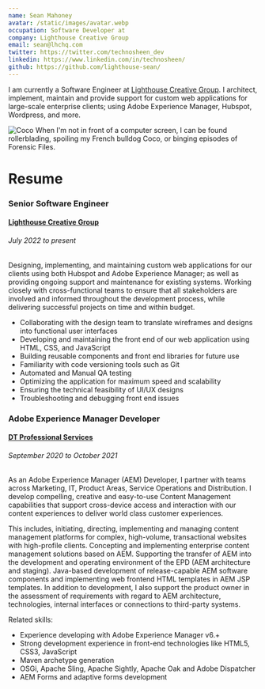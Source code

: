 ```yaml
---
name: Sean Mahoney
avatar: /static/images/avatar.webp
occupation: Software Developer at
company: Lighthouse Creative Group
email: sean@lhchq.com
twitter: https://twitter.com/technosheen_dev
linkedin: https://www.linkedin.com/in/technosheen/
github: https://github.com/lighthouse-sean/
---
```


I am currently a Software Engineer at [Lighthouse Creative Group](https://lhchq.com/). 
I architect, implement, maintain and provide support for custom web applications for large-scale
enterprise clients; using Adobe Experience Manager, Hubspot, Wordpress, and more.

![Coco](https://next-technosheen.vercel.app/_next/image?url=%2Fstatic%2Fimages%2Fcoco.webp&w=384&q=75) When I'm not in front of a computer screen, I can be found rollerblading, spoiling my French bulldog Coco, or binging episodes of Forensic Files.



# Resume

### Senior Software Engineer
#### [Lighthouse Creative Group](https://linkedin.com/company/lighthouse-creative-group/)
###### July 2022 to present 

Designing, implementing, and maintaining custom web applications for our clients using both Hubspot and Adobe Experience Manager; 
as well as providing ongoing support and maintenance for existing systems. 
Working closely with cross-functional teams to ensure that all stakeholders are involved and informed throughout the development process, 
while delivering successful projects on time and within budget.

- Collaborating with the design team to translate wireframes and designs into functional user interfaces
- Developing and maintaining the front end of our web application using HTML, CSS, and JavaScript
- Building reusable components and front end libraries for future use
- Familiarity with code versioning tools such as Git
- Automated and Manual QA testing
- Optimizing the application for maximum speed and scalability
- Ensuring the technical feasibility of UI/UX designs
- Troubleshooting and debugging front end issues

### Adobe Experience Manager Developer
#### [DT Professional Services](https://www.linkedin.com/company/dt-professional-services/)
###### September 2020 to October 2021

As an Adobe Experience Manager (AEM) Developer, I partner with teams across Marketing, IT, Product Areas, Service Operations and Distribution. I develop compelling, creative and easy-to-use Content Management capabilities that support cross-device access and interaction with our content experiences to deliver world class customer experiences.
 
This includes, initiating, directing, implementing and managing content management platforms for complex, high-volume, transactional websites with high-profile clients. Concepting and implementing enterprise content management solutions based on AEM. Supporting the transfer of AEM into the development and operating environment of the EPD (AEM architecture and staging). Java-based development of release-capable AEM software components and implementing web frontend HTML templates in AEM JSP templates. In addition to development, I also support the product owner in the assessment of requirements with regard to AEM architecture, technologies, internal interfaces or connections to third-party systems.

Related skills: 
- Experience developing with Adobe Experience Manager v6.+ 
- Strong development experience in front-end technologies like HTML5, CSS3, JavaScript
- Maven archetype generation
- OSGi, Apache Sling, Apache Sightly, Apache Oak and Adobe Dispatcher
- AEM Forms and adaptive forms development

